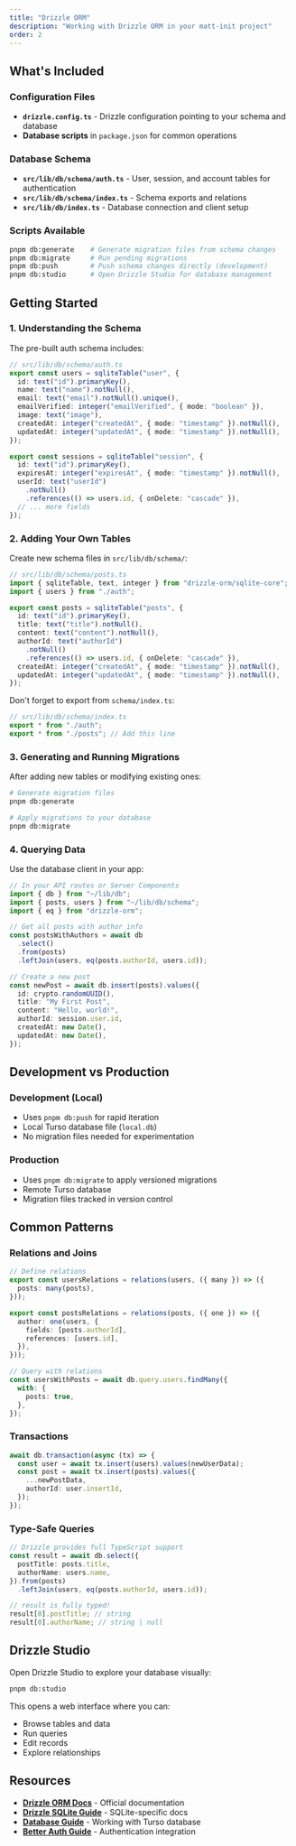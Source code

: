 ```yaml
---
title: "Drizzle ORM"
description: "Working with Drizzle ORM in your matt-init project"
order: 2
---
```


## What's Included

### **Configuration Files**
- **`drizzle.config.ts`** - Drizzle configuration pointing to your schema and database
- **Database scripts** in `package.json` for common operations

### **Database Schema**
- **`src/lib/db/schema/auth.ts`** - User, session, and account tables for authentication
- **`src/lib/db/schema/index.ts`** - Schema exports and relations
- **`src/lib/db/index.ts`** - Database connection and client setup

### **Scripts Available**
```bash
pnpm db:generate    # Generate migration files from schema changes
pnpm db:migrate     # Run pending migrations
pnpm db:push        # Push schema changes directly (development)
pnpm db:studio      # Open Drizzle Studio for database management
```

## Getting Started

### **1. Understanding the Schema**
The pre-built auth schema includes:

```typescript
// src/lib/db/schema/auth.ts
export const users = sqliteTable("user", {
  id: text("id").primaryKey(),
  name: text("name").notNull(),
  email: text("email").notNull().unique(),
  emailVerified: integer("emailVerified", { mode: "boolean" }),
  image: text("image"),
  createdAt: integer("createdAt", { mode: "timestamp" }).notNull(),
  updatedAt: integer("updatedAt", { mode: "timestamp" }).notNull(),
});

export const sessions = sqliteTable("session", {
  id: text("id").primaryKey(),
  expiresAt: integer("expiresAt", { mode: "timestamp" }).notNull(),
  userId: text("userId")
    .notNull()
    .references(() => users.id, { onDelete: "cascade" }),
  // ... more fields
});
```

### **2. Adding Your Own Tables**
Create new schema files in `src/lib/db/schema/`:

```typescript
// src/lib/db/schema/posts.ts
import { sqliteTable, text, integer } from "drizzle-orm/sqlite-core";
import { users } from "./auth";

export const posts = sqliteTable("posts", {
  id: text("id").primaryKey(),
  title: text("title").notNull(),
  content: text("content").notNull(),
  authorId: text("authorId")
    .notNull()
    .references(() => users.id, { onDelete: "cascade" }),
  createdAt: integer("createdAt", { mode: "timestamp" }).notNull(),
  updatedAt: integer("updatedAt", { mode: "timestamp" }).notNull(),
});
```

Don't forget to export from `schema/index.ts`:

```typescript
// src/lib/db/schema/index.ts
export * from "./auth";
export * from "./posts"; // Add this line
```

### **3. Generating and Running Migrations**
After adding new tables or modifying existing ones:

```bash
# Generate migration files
pnpm db:generate

# Apply migrations to your database
pnpm db:migrate
```

### **4. Querying Data**
Use the database client in your app:

```typescript
// In your API routes or Server Components
import { db } from "~/lib/db";
import { posts, users } from "~/lib/db/schema";
import { eq } from "drizzle-orm";

// Get all posts with author info
const postsWithAuthors = await db
  .select()
  .from(posts)
  .leftJoin(users, eq(posts.authorId, users.id));

// Create a new post
const newPost = await db.insert(posts).values({
  id: crypto.randomUUID(),
  title: "My First Post",
  content: "Hello, world!",
  authorId: session.user.id,
  createdAt: new Date(),
  updatedAt: new Date(),
});
```

## Development vs Production

### **Development (Local)**
- Uses `pnpm db:push` for rapid iteration
- Local Turso database file (`local.db`)
- No migration files needed for experimentation

### **Production**
- Uses `pnpm db:migrate` to apply versioned migrations
- Remote Turso database
- Migration files tracked in version control

## Common Patterns

### **Relations and Joins**
```typescript
// Define relations
export const usersRelations = relations(users, ({ many }) => ({
  posts: many(posts),
}));

export const postsRelations = relations(posts, ({ one }) => ({
  author: one(users, {
    fields: [posts.authorId],
    references: [users.id],
  }),
}));

// Query with relations
const usersWithPosts = await db.query.users.findMany({
  with: {
    posts: true,
  },
});
```

### **Transactions**
```typescript
await db.transaction(async (tx) => {
  const user = await tx.insert(users).values(newUserData);
  const post = await tx.insert(posts).values({
    ...newPostData,
    authorId: user.insertId,
  });
});
```

### **Type-Safe Queries**
```typescript
// Drizzle provides full TypeScript support
const result = await db.select({
  postTitle: posts.title,
  authorName: users.name,
}).from(posts)
  .leftJoin(users, eq(posts.authorId, users.id));

// result is fully typed!
result[0].postTitle; // string
result[0].authorName; // string | null
```

## Drizzle Studio

Open Drizzle Studio to explore your database visually:

```bash
pnpm db:studio
```

This opens a web interface where you can:
- Browse tables and data
- Run queries
- Edit records
- Explore relationships

## Resources

- **[Drizzle ORM Docs](https://orm.drizzle.team/)** - Official documentation
- **[Drizzle SQLite Guide](https://orm.drizzle.team/docs/get-started-sqlite)** - SQLite-specific docs
- **[Database Guide](/docs/usage/databases)** - Working with Turso database
- **[Better Auth Guide](/docs/usage/better-auth)** - Authentication integration